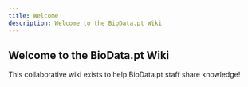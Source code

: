 ```yaml
---
title: Welcome
description: Welcome to the BioData.pt Wiki
---
```


## Welcome to the BioData.pt Wiki

This collaborative wiki exists to help BioData.pt staff share knowledge!